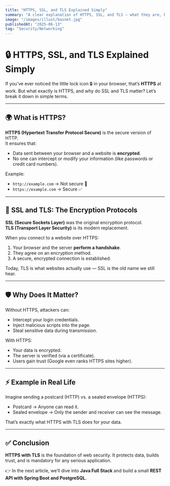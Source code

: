 ```yaml
---
title: "HTTPS, SSL, and TLS Explained Simply"
summary: "A clear explanation of HTTPS, SSL, and TLS — what they are, how they work, and why they are essential for modern web security."
image: "/images/illust/basnet.jpg"
publishedAt: "2025-06-13"
tag: "Security/Networking"
---
```


# 🔒 HTTPS, SSL, and TLS Explained Simply

If you’ve ever noticed the little lock icon 🔒 in your browser, that’s **HTTPS** at work. But what exactly is HTTPS, and why do SSL and TLS matter? Let’s break it down in simple terms.  

---

## 🌍 What is HTTPS?

**HTTPS (Hypertext Transfer Protocol Secure)** is the secure version of HTTP.  
It ensures that:  
- Data sent between your browser and a website is **encrypted**.  
- No one can intercept or modify your information (like passwords or credit card numbers).  

Example:  
- `http://example.com` → Not secure 🚫  
- `https://example.com` → Secure ✅  

---

## 🔐 SSL and TLS: The Encryption Protocols

**SSL (Secure Sockets Layer)** was the original encryption protocol.  
**TLS (Transport Layer Security)** is its modern replacement.  

When you connect to a website over HTTPS:  
1. Your browser and the server **perform a handshake**.  
2. They agree on an encryption method.  
3. A secure, encrypted connection is established.  

Today, TLS is what websites actually use — SSL is the old name we still hear.  

---

## 🛡 Why Does It Matter?

Without HTTPS, attackers can:  
- Intercept your login credentials.  
- Inject malicious scripts into the page.  
- Steal sensitive data during transmission.  

With HTTPS:  
- Your data is encrypted.  
- The server is verified (via a certificate).  
- Users gain trust (Google even ranks HTTPS sites higher).  

---

## ⚡ Example in Real Life

Imagine sending a postcard (HTTP) vs. a sealed envelope (HTTPS):  
- Postcard → Anyone can read it.  
- Sealed envelope → Only the sender and receiver can see the message.  

That’s exactly what HTTPS with TLS does for your data.  

---

## ✅ Conclusion

**HTTPS with TLS** is the foundation of web security. It protects data, builds trust, and is mandatory for any serious application.  

👉 In the next article, we’ll dive into **Java Full Stack** and build a small **REST API with Spring Boot and PostgreSQL**.  
